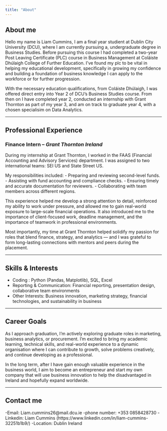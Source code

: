```yaml
---
title: "About"
---
```


## About me

Hello my name is Liam Cummins, I am a final year studient at Dublin City University (DCU), where I am currently pursuing a, undergraduate degree in Business Studies. 
Before pursuing this course I had completed a two-year Post Leaving Certificate (PLC) course in Business Management at Coláiste Dhúlaigh College of Further Education. I've found my plc to be vital in helping my educational development, specifically in growing my confidence and building a foundation of business knowledge I can apply to the workforce or for further progression.

With the necessary education qualifications, from Coláiste Dhúlaigh, I was offered direct entry into Year 2 of DCU's Business Studies course.
From then on I have completed year 2, conducted an internship with Grant Thornton as part of my year 3, and am on track to graduate year 4, with a chosen specialisim on Data Analytics.

---

## Professional Experience

### Finance Intern – *Grant Thornton Ireland*

During my internship at Grant Thornton, I worked in the FAAS (Financial Accounting and Advisory Services) department. I was assigned to two international teams: SEI US and State Street US.

My responsibilities included:
- Preparing and reviewing second-level funds.
- Assisting with fund accounting and compliance checks.
- Ensuring timely and accurate documentation for reviewers.
- Collaborating with team members across different regions.

This experience helped me develop a strong attention to detail, reinforced my ability to work under pressure, and allowed me to gain real-world exposure to large-scale financial operations. It also introduced me to the importance of client-focused work, deadline management, and the importance of teamwork in professional environments.

Most importantly, my time at Grant Thornton helped solidify my passion for roles that blend finance, strategy, and analytics — and I was grateful to form long-lasting connections with mentors and peers during the placement.

---

## Skills & Interests

- Coding : Python (Pandas, Matplotlib), SQL, Excel
- Reporting & Communication: Financial reporting, presentation design, collaborative team environments
- Other Interests: Business innovation, marketing strategy, financial technologies, and sustainability in business

---

## Career Goals

As I approach graduation, I’m actively exploring graduate roles in marketing, business analytics, or procurement. I'm excited to bring my academic learning, technical skills, and real-world experience to a dynamic organisation where I can contribute to growth, solve problems creatively, and continue developing as a professional.

In the long term, after I have gain enough valuable experience in the business world, I aim to become an entrepreneur and start my own company that will use business innovation to help the disadvantaged in Ireland and hopefully expand worldwide.

---

## Contact me
-Email: Liam.cummins26@mail.dcu.ie
-phone number: +353 0858428730
-Linkedin: Liam Cummins (https://www.linkedin.com/in/liam-cummins-32251b1b9/)
-Location: Dublin Ireland